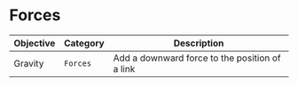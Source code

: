 # Forces

| Objective | Category | Description |
| --- | --- | --- |
| Gravity | `Forces` | Add a downward force to the position of a link |